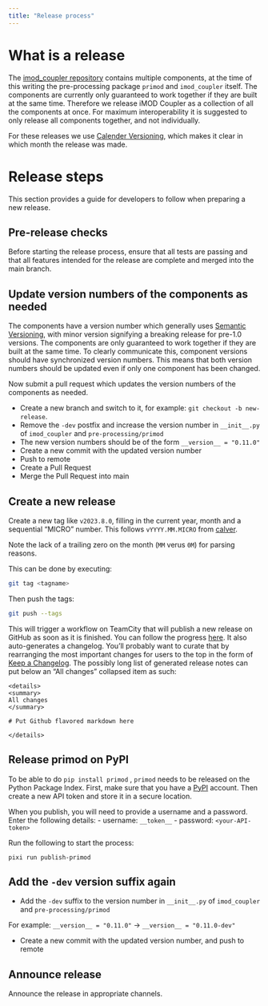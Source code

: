 ```yaml
---
title: "Release process"
---
```


# What is a release

The [imod_coupler repository](https://github.com/Deltares/imod_coupler) contains multiple components, at the time of this writing the pre-processing package `primod` and `imod_coupler` itself.
The components are currently only guaranteed to work together if they are built at the same time.
Therefore we release iMOD Coupler as a collection of all the components at once.
For maximum interoperability it is suggested to only release all components together, and not individually.

For these releases we use [Calender Versioning](https://calver.org/), which makes it clear in which month the release was made.

# Release steps

This section provides a guide for developers to follow when preparing a new release.

## Pre-release checks

Before starting the release process, ensure that all tests are passing and that all features intended for the release are complete and merged into the main branch.

## Update version numbers of the components as needed

The components have a version number which generally uses [Semantic Versioning](https://semver.org/), with minor version signifying a breaking release for pre-1.0 versions. 
The components are only guaranteed to work together if they are built at the same time.
To clearly communicate this, component versions should have synchronized version numbers.
This means that both version numbers should be updated even if only one component has been changed.

Now submit a pull request which updates the version numbers of the components as needed.

- Create a new branch and switch to it, for example: `git checkout -b new-release`.
- Remove the `-dev` postfix and increase the version number in `__init__.py` of `imod_coupler` and `pre-processing/primod`
- The new version numbers should be of the form `__version__ = "0.11.0"`
- Create a new commit with the updated version number
- Push to remote
- Create a Pull Request
- Merge the Pull Request into main

## Create a new release

Create a new tag like `v2023.8.0`, filling in the current year, month and a sequential "MICRO" number.
This follows `vYYYY.MM.MICRO` from [calver](https://calver.org/).

::: {.callout-note}
Note the lack of a trailing zero on the month (`MM` verus `0M`) for parsing reasons.
:::

This can be done by executing:
```bash
git tag <tagname>
```
Then push the tags:
```bash
git push --tags
```

This will trigger a workflow on TeamCity that will publish a new release on GitHub as soon as it is finished.
You can follow the progress [here](https://dpcbuild.deltares.nl/buildConfiguration/iMOD6_Coupler_MakeGitHubRelease).
It also auto-generates a changelog.
You'll probably want to curate that by rearranging the most important changes for users to the top in the form of [Keep a Changelog](https://keepachangelog.com/en/1.0.0/).
The possibly long list of generated release notes can put below an "All changes" collapsed item as such:

```
<details>
<summary>
All changes
</summary>

# Put Github flavored markdown here

</details>

```

## Release primod on PyPI

To be able to do `pip install primod` , `primod` needs to be released on the Python Package Index.
First, make sure that you have a [PyPI](https://pypi.org/) account.
Then create a new API token and store it in a secure location.

When you publish, you will need to provide a username and a password.
Enter the following details:
- username: `__token__`
- password: `<your-API-token>`

Run the following to start the process:
```
pixi run publish-primod
```


## Add the `-dev` version suffix again

- Add the `-dev` suffix to the version number in `__init__.py` of `imod_coupler` and `pre-processing/primod`

For example: `__version__ = "0.11.0"` -> `__version__ = "0.11.0-dev"`

- Create a new commit with the updated version number,
and push to remote

## Announce release

Announce the release in appropriate channels.
